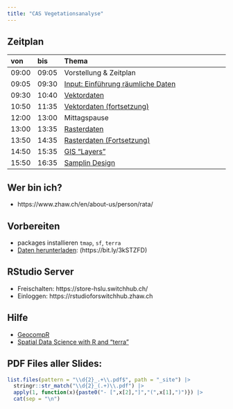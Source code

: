 ```yaml
---
title: "CAS Vegetationsanalyse"
---
```


## Zeitplan

| von     | bis     | Thema                                                  |
|:------	|:------	|:------------------------------------------------------ |
| 09:00 	| 09:05 	| Vorstellung & Zeitplan                	               |
| 09:05 	| 09:30 	| [Input: Einführung räumliche Daten](Einfuehrung.html)  |
| 09:30 	| 10:40 	| [Vektordaten](Vektordaten.html)        	               |
| 10:50 	| 11:35 	| [Vektordaten (fortsetzung)](Vektordaten.html)          |
| 12:00 	| 13:00 	| Mittagspause                          	               |
| 13:00 	| 13:35 	| [Rasterdaten](Rasterdaten.html)       	               |
| 13:50 	| 14:35 	| [Rasterdaten (Fortsetzung)](Rasterdaten.html)          |
| 14:50 	| 15:35 	| [GIS "Layers"](Advanced.html)          	               |
| 15:50 	| 16:35 	| [Samplin Design](Advanced.html)        	               |
    



## Wer bin ich?

- https://www.zhaw.ch/en/about-us/person/rata/


## Vorbereiten
- packages installieren `tmap`, `sf`, `terra`
- [Daten herunterladen](https://filesender.switch.ch/filesender2/?s=download&token=e3bf9c1a-e85a-4e17-9fcf-fea0a8938890):  (https://bit.ly/3kSTZFD)


## RStudio Server
- Freischalten: https://store-hslu.switchhub.ch/
- Einloggen: https://rstudioforswitchhub.zhaw.ch


## Hilfe 

- [GeocompR](https://geocompr.robinlovelace.net/)
- [Spatial Data Science with R and "terra"](https://rspatial.org/terra/index.html)


## PDF Files aller Slides:

```r
list.files(pattern = "\\d{2}_.+\\.pdf$", path = "_site") |>
  stringr::str_match("\\d{2}_(.+)\\.pdf") |>
  apply(1, function(x){paste0("- [",x[2],"]","(",x[1],")")}) |>
  cat(sep = "\n")
  
```

